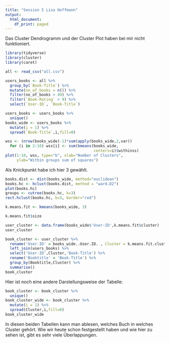 ```yaml
---
title: "Session 5 Lisa Hoffmann"
output:
  html_document:
    df_print: paged
---
```


Das Cluster Dendrogramm und der Cluster Plot haben bei mir nicht funktioniert.

```r
library(tidyverse)
library(cluster)
library(caret)
```

```r
all <- read_csv("all.csv")
```

```r
users_books <- all %>%
  group_by(`Book-Title`) %>%
  mutate(no_of_books = n()) %>%
  filter(no_of_books > 49) %>%
  filter(`Book-Rating` > 9) %>%
  select(`User-ID`, `Book-Title`)
```

```r
users_books <- users_books %>%
  unique()
books_wide <- users_books %>%
  mutate(i = 1) %>%
  spread(`Book-Title`,i,fill=0)
```


```r
wss <- (nrow(books_wide)-1)*sum(apply(books_wide,2,var))
  for (i in 2:10) wss[i] <- sum(kmeans(books_wide,
                                       centers=i)$withinss)
plot(1:10, wss, type="b", xlab="Number of Clusters",
     ylab="Within groups sum of squares")
```

Als Knickpunkt habe ich hier 3 gewählt.

```r
books.dist <- dist(books_wide, method="euclidean")
books.hc <- hclust(books.dist, method = "ward.D2")
plot(books.hc)
groups <- cutree(books.hc, k=3) 
rect.hclust(books.hc, k=3, border="red")
```


```r
k.means.fit <- kmeans(books_wide, 3) 
```

```r
k.means.fit$size
```


```r
user_cluster <- data.frame(books_wide$'User-ID',k.means.fit$cluster)
user_cluster
```



```r
book_cluster <- user_cluster %>%
  rename('User-ID' = books_wide..User.ID. , Cluster = k.means.fit.cluster) %>%
  left_join(users_books) %>%
  select('User-ID',Cluster,'Book-Title') %>%
  rename('Booktitle' = 'Book-Title') %>%
  group_by(Booktitle,Cluster) %>%
  summarise()
book_cluster
```

Hier ist noch eine andere Darstellungsweise der Tabelle:

```r
book_cluster <- book_cluster %>%
  unique()
book_cluster_wide <- book_cluster %>%
  mutate(i = 1) %>%
  spread(Cluster,i,fill=0)
book_cluster_wide
```


In diesen beiden Tabellen kann man ablesen, welches Buch in welches Cluster gehört.
Wie wir heute schon festgestellt haben und wie hier zu sehen ist, gibt es sehr viele Überlappungen.



